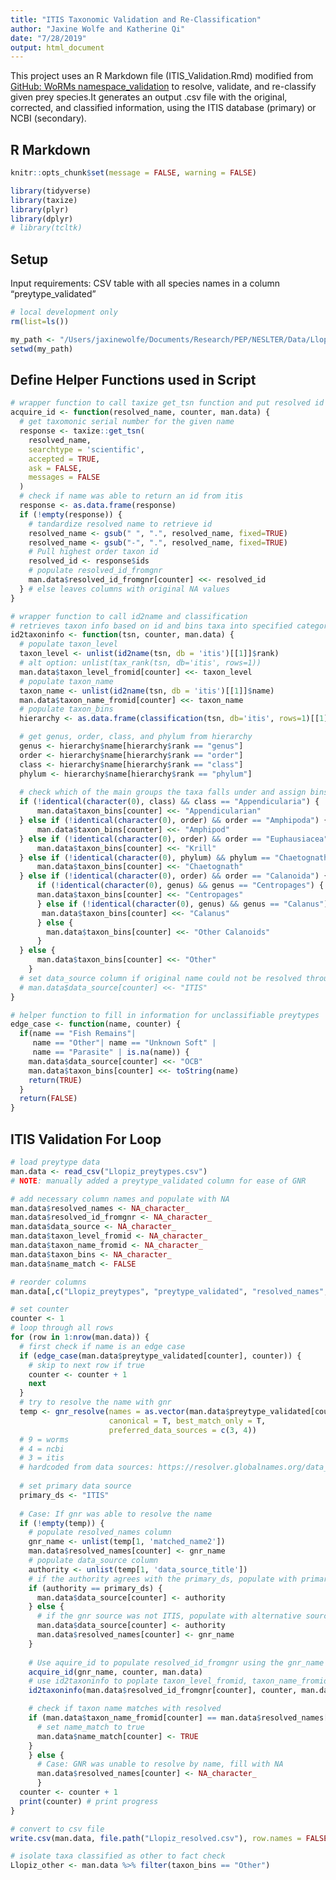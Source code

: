 ```yaml
---
title: "ITIS Taxonomic Validation and Re-Classification"
author: "Jaxine Wolfe and Katherine Qi"
date: "7/28/2019"
output: html_document
---
```


This project uses an R Markdown file (ITIS_Validation.Rmd) modified from [GitHub: WoRMs namespace_validation](https://github.com/klqi/EDI-NES-LTER-2019/tree/master/namespace_validation) to resolve, validate, and re-classify given prey species.It generates an output .csv file with the original, corrected, and classified information, using the ITIS database (primary) or NCBI (secondary). 

## R Markdown
```r
knitr::opts_chunk$set(message = FALSE, warning = FALSE)

library(tidyverse)
library(taxize)
library(plyr)
library(dplyr)
# library(tcltk)
```

## Setup

Input requirements: CSV table with all species names in a column "preytype_validated"

```r
# local development only
rm(list=ls())

my_path <- "/Users/jaxinewolfe/Documents/Research/PEP/NESLTER/Data/LlopizLab/Abundance/itis_validation"
setwd(my_path)

```


## Define Helper Functions used in Script 

```r

# wrapper function to call taxize get_tsn function and put resolved id into appropriate column
acquire_id <- function(resolved_name, counter, man.data) {
  # get taxomonic serial number for the given name
  response <- taxize::get_tsn(
    resolved_name,
    searchtype = 'scientific',
    accepted = TRUE,
    ask = FALSE,
    messages = FALSE
  )
  # check if name was able to return an id from itis
  response <- as.data.frame(response)
  if (!empty(response)) {
    # tandardize resolved name to retrieve id
    resolved_name <- gsub(" ", ".", resolved_name, fixed=TRUE)
    resolved_name <- gsub("-", ".", resolved_name, fixed=TRUE)
    # Pull highest order taxon id
    resolved_id <- response$ids
    # populate resolved_id_fromgnr
    man.data$resolved_id_fromgnr[counter] <<- resolved_id
  } # else leaves columns with original NA values
}

# wrapper function to call id2name and classification
# retrieves taxon info based on id and bins taxa into specified categories
id2taxoninfo <- function(tsn, counter, man.data) {
  # populate taxon_level 
  taxon_level <- unlist(id2name(tsn, db = 'itis')[[1]]$rank)
  # alt option: unlist(tax_rank(tsn, db='itis', rows=1))
  man.data$taxon_level_fromid[counter] <<- taxon_level
  # populate taxon_name
  taxon_name <- unlist(id2name(tsn, db = 'itis')[[1]]$name)
  man.data$taxon_name_fromid[counter] <<- taxon_name
  # populate taxon_bins
  hierarchy <- as.data.frame(classification(tsn, db='itis', rows=1)[[1]])

  # get genus, order, class, and phylum from hierarchy
  genus <- hierarchy$name[hierarchy$rank == "genus"]
  order <- hierarchy$name[hierarchy$rank == "order"]
  class <- hierarchy$name[hierarchy$rank == "class"]
  phylum <- hierarchy$name[hierarchy$rank == "phylum"]
  
  # check which of the main groups the taxa falls under and assign bins
  if (!identical(character(0), class) && class == "Appendicularia") {
      man.data$taxon_bins[counter] <<- "Appendicularian"
  } else if (!identical(character(0), order) && order == "Amphipoda") {
      man.data$taxon_bins[counter] <<- "Amphipod"
  } else if (!identical(character(0), order) && order == "Euphausiacea") {
      man.data$taxon_bins[counter] <<- "Krill"
  } else if (!identical(character(0), phylum) && phylum == "Chaetognatha") {
      man.data$taxon_bins[counter] <<- "Chaetognath"
  } else if (!identical(character(0), order) && order == "Calanoida") {
      if (!identical(character(0), genus) && genus == "Centropages") {
      man.data$taxon_bins[counter] <<- "Centropages"
      } else if (!identical(character(0), genus) && genus == "Calanus") {
       man.data$taxon_bins[counter] <<- "Calanus"
      } else {
        man.data$taxon_bins[counter] <<- "Other Calanoids"
      }
  } else {
      man.data$taxon_bins[counter] <<- "Other"
    }
  # set data_source column if original name could not be resolved through gnr 
  # man.data$data_source[counter] <<- "ITIS"
}

# helper function to fill in information for unclassifiable preytypes
edge_case <- function(name, counter) {
  if(name == "Fish Remains"|
     name == "Other"| name == "Unknown Soft" | 
     name == "Parasite" | is.na(name)) {
    man.data$data_source[counter] <<- "OCB"
    man.data$taxon_bins[counter] <<- toString(name)
    return(TRUE)
  }
  return(FALSE)
}

```

## ITIS Validation For Loop

```r

# load preytype data
man.data <- read_csv("Llopiz_preytypes.csv")
# NOTE: manually added a preytype_validated column for ease of GNR

# add necessary column names and populate with NA 
man.data$resolved_names <- NA_character_
man.data$resolved_id_fromgnr <- NA_character_
man.data$data_source <- NA_character_
man.data$taxon_level_fromid <- NA_character_
man.data$taxon_name_fromid <- NA_character_
man.data$taxon_bins <- NA_character_
man.data$name_match <- FALSE

# reorder columns
man.data[,c("Llopiz_preytypes", "preytype_validated", "resolved_names", "resolved_id_fromgnr", "data_source", "taxon_level_fromid", "taxon_name_fromid", "taxon_bins", "name_match")] 

# set counter
counter <- 1
# loop through all rows
for (row in 1:nrow(man.data)) {
  # first check if name is an edge case
  if (edge_case(man.data$preytype_validated[counter], counter)) {
    # skip to next row if true
    counter <- counter + 1
    next
  }
  # try to resolve the name with gnr
  temp <- gnr_resolve(names = as.vector(man.data$preytype_validated[counter]), 
                      canonical = T, best_match_only = T, 
                      preferred_data_sources = c(3, 4)) 
  # 9 = worms
  # 4 = ncbi
  # 3 = itis
  # hardcoded from data sources: https://resolver.globalnames.org/data_sources
  
  # set primary data source
  primary_ds <- "ITIS"
  
  # Case: If gnr was able to resolve the name 
  if (!empty(temp)) {
    # populate resolved_names column
    gnr_name <- unlist(temp[1, 'matched_name2'])
    man.data$resolved_names[counter] <- gnr_name
    # populate data_source column
    authority <- unlist(temp[1, 'data_source_title'])
    # if the authority agrees with the primary_ds, populate with primary source
    if (authority == primary_ds) {
      man.data$data_source[counter] <- authority
    } else {
      # if the gnr source was not ITIS, populate with alternative source
      man.data$data_source[counter] <- authority
      man.data$resolved_names[counter] <- gnr_name
    }
    
    # Use aquire_id to populate resolved_id_fromgnr using the gnr_name
    acquire_id(gnr_name, counter, man.data)
    # use id2taxoninfo to poplate taxon_level_fromid, taxon_name_fromid, and taxon_bins
    id2taxoninfo(man.data$resolved_id_fromgnr[counter], counter, man.data)

    # check if taxon name matches with resolved
    if (man.data$taxon_name_fromid[counter] == man.data$resolved_names[counter]) {
      # set name_match to true
      man.data$name_match[counter] <- TRUE
    }
    } else { 
      # Case: GNR was unable to resolve by name, fill with NA
      man.data$resolved_names[counter] <- NA_character_
      }
  counter <- counter + 1
  print(counter) # print progress
}

# convert to csv file 
write.csv(man.data, file.path("Llopiz_resolved.csv"), row.names = FALSE)

# isolate taxa classified as other to fact check
Llopiz_other <- man.data %>% filter(taxon_bins == "Other")

```
